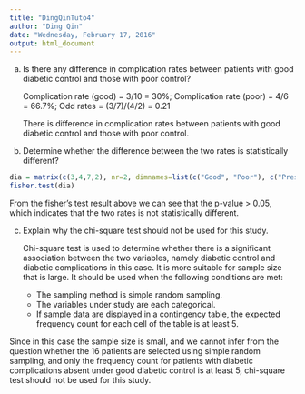 ```yaml
---
title: "DingQinTuto4"
author: "Ding Qin"
date: "Wednesday, February 17, 2016"
output: html_document
---
```


(a)  Is there any difference in complication rates between patients with good diabetic control and those with poor control?

     Complication rate (good) = 3/10 = 30%; 
     Complication rate (poor) = 4/6 = 66.7%; 
     Odd rates = (3/7)/(4/2) = 0.21
     
     There is difference in complication rates between patients with good diabetic control and those with poor control.

(b)  Determine whether the difference between the two rates is statistically different?
     
```r
dia = matrix(c(3,4,7,2), nr=2, dimnames=list(c("Good", "Poor"), c("Present", "Absent")))
fisher.test(dia)
```

From the fisher's test result above we can see that the p-value > 0.05, which indicates that the two rates is not statistically different.

(c)  Explain why the chi-square test should not be used for this study.

     Chi-square test is used to determine whether there is a significant association between the two variables, namely diabetic control and diabetic complications in this case. It is more suitable for sample size that is large. It should be used when the following conditions are met:
      -	The sampling method is simple random sampling.
      -	The variables under study are each categorical.
      -	If sample data are displayed in a contingency table, the expected frequency count for each cell of the table is at least 5.

Since in this case the sample size is small, and we cannot infer from the question whether the 16 patients are selected using simple random sampling, and only the frequency count for patients with diabetic complications absent under good diabetic control is at least 5, chi-square test should not be used for this study.
